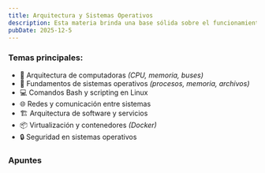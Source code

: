 ```yaml
---
title: Arquitectura y Sistemas Operativos
description: Esta materia brinda una base sólida sobre el funcionamiento interno de las computadoras y los sistemas operativos.
pubDate: 2025-12-5
---
```


<h3 class="assignatureTitle">Temas principales:</h3>

- 🧱 Arquitectura de computadoras _(CPU, memoria, buses)_
- 🧵 Fundamentos de sistemas operativos _(procesos, memoria, archivos)_
- 💻 Comandos Bash y scripting en Linux
- 🌐 Redes y comunicación entre sistemas
- 🏗️ Arquitectura de software y servicios
- 📦 Virtualización y contenedores _(Docker)_
- 🔒 Seguridad en sistemas operativos

<h3 class="assignatureTitle">Apuntes</h3>

<AySO />
